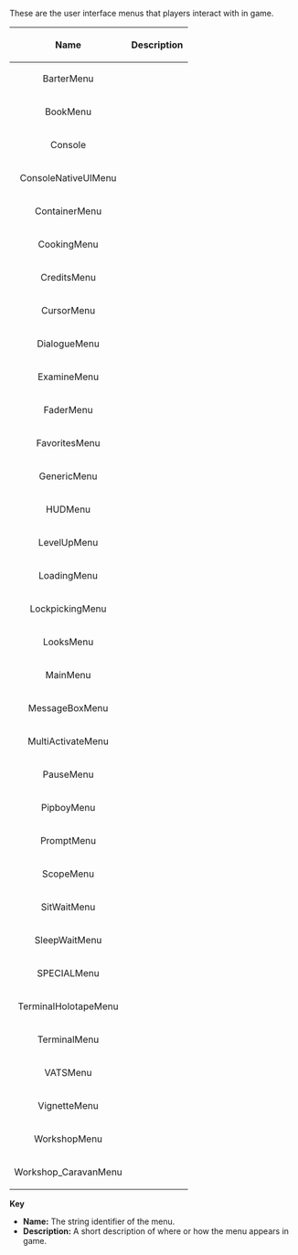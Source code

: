 <onlyinclude>These are the user interface menus that players interact with in game.
{| class="wikitable"
! style="text-align: center; font-weight: bold;" | Name
! style="font-weight: bold;" | Description
|-
| style="text-align: center;" | BarterMenu
|
|-
| style="text-align: center;" | BookMenu
|
|-
| style="text-align: center;" | Console
|
|-
| style="text-align: center;" | ConsoleNativeUIMenu
|
|-
| style="text-align: center;" | ContainerMenu
|
|-
| style="text-align: center;" | CookingMenu
|
|-
| style="text-align: center;" | CreditsMenu
|
|-
| style="text-align: center;" | CursorMenu
|
|-
| style="text-align: center;" | DialogueMenu
|
|-
| style="text-align: center;" | ExamineMenu
|
|-
| style="text-align: center;" | FaderMenu
|
|-
| style="text-align: center;" | FavoritesMenu
|
|-
| style="text-align: center;" | GenericMenu
|
|-
| style="text-align: center;" | HUDMenu
|
|-
| style="text-align: center;" | LevelUpMenu
|
|-
| style="text-align: center;" | LoadingMenu
|
|-
| style="text-align: center;" | LockpickingMenu
|
|-
| style="text-align: center;" | LooksMenu
|
|-
| style="text-align: center;" | MainMenu
|
|-
| style="text-align: center;" | MessageBoxMenu
|
|-
| style="text-align: center;" | MultiActivateMenu
|
|-
| style="text-align: center;" | PauseMenu
|
|-
| style="text-align: center;" | PipboyMenu
|
|-
| style="text-align: center;" | PromptMenu
|
|-
| style="text-align: center;" | ScopeMenu
|
|-
| style="text-align: center;" | SitWaitMenu
|
|-
| style="text-align: center;" | SleepWaitMenu
|
|-
| style="text-align: center;" | SPECIALMenu
|
|-
| style="text-align: center;" | TerminalHolotapeMenu
|
|-
| style="text-align: center;" | TerminalMenu
|
|-
| style="text-align: center;" | VATSMenu
|
|-
| style="text-align: center;" | VignetteMenu
|
|-
| style="text-align: center;" | WorkshopMenu
|
|-
| style="text-align: center;" | Workshop_CaravanMenu
|
|}
'''Key'''
*'''Name:''' The string identifier of the menu.
*'''Description:''' A short description of where or how the menu appears in game.
</onlyinclude>
